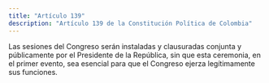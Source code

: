 ```yaml
---
title: "Artículo 139"
description: "Artículo 139 de la Constitución Política de Colombia"
---
```


Las sesiones del Congreso serán instaladas y clausuradas conjunta y públicamente por el Presidente de la República, sin que esta ceremonia, en el primer evento, sea esencial para que el Congreso ejerza legítimamente sus funciones.
